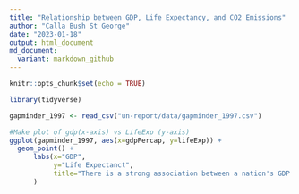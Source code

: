 ```yaml
---
title: "Relationship between GDP, Life Expectancy, and CO2 Emissions"
author: "Calla Bush St George"
date: "2023-01-18"
output: html_document
md_document:
  variant: markdown_github
---
```


```r
knitr::opts_chunk$set(echo = TRUE)
```

```r
library(tidyverse)
```


```r
gapminder_1997 <- read_csv("un-report/data/gapminder_1997.csv")
```
```r
#Make plot of gdp(x-axis) vs LifeExp (y-axis)
ggplot(gapminder_1997, aes(x=gdpPercap, y=lifeExp)) +
  geom_point() +
      labs(x="GDP",
           y="Life Expectanct",
           title="There is a strong association between a nation's GDP and Life Expectancy"
      ) 

```



